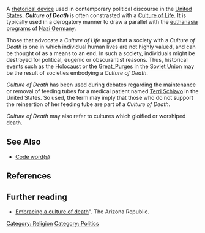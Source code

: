A [[rhetorical device]] used in contemporary political discourse in the [[United States]]. '''''Culture of Death''''' is often constrasted with a [[Culture of Life]].  It is typically used in a derogatory manner to draw a parallel with the [[T-4 Euthanasia Program|euthanasia programs]] of [[Nazi Germany]]. 

Those that advocate a ''Culture of Life'' argue that a society with a ''Culture of Death'' is one in which individual human lives are not highly valued, and can be thought of as a means to an end. In such a society, individuals might be destroyed for political, eugenic or obscurantist reasons. Thus, historical events such as the [[Holocaust]] or the [[Great_Purge|Great_Purges]] in the [[Soviet Union]] may be the result of societies embodying a ''Culture of Death''.

''Culture of Death'' has been used during debates regarding the maintenance or removal of feeding tubes for a medical patient named [[Terri Schiavo]] in the United States. So used, the term may imply that those who do not support the reinsertion of her feeding tube are part of a ''Culture of Death''.

''Culture of Death'' may also refer to cultures which gloified or worshiped death.

==See Also==
*[[Code word (propaganda)|Code word(s)]]

==References==

==Further reading==
*[http://www.azcentral.com/arizonarepublic/opinions/articles/0324thurlets244.html Embracing a culture of death]". The Arizona  Republic.

{{poli-stub}}

[[Category: Religion]]
[[Category: Politics]]
